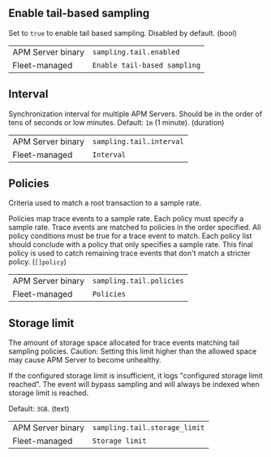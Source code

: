


<div id="sampling-tail-enabled-{input_type}"></div>

## Enable tail-based sampling
Set to `true` to enable tail based sampling.
Disabled by default. (bool)

|  |  |
|---|---|
| APM Server binary | `sampling.tail.enabled` |
| Fleet-managed     | `Enable tail-based sampling` |

<div id="sampling-tail-interval-{input_type}"></div>

## Interval
Synchronization interval for multiple APM Servers.
Should be in the order of tens of seconds or low minutes.
Default: `1m` (1 minute). (duration)

|  |  |
|---|---|
| APM Server binary | `sampling.tail.interval` |
| Fleet-managed     | `Interval` |

<div id="sampling-tail-policies-{input_type}"></div>

## Policies
Criteria used to match a root transaction to a sample rate.

Policies map trace events to a sample rate.
Each policy must specify a sample rate.
Trace events are matched to policies in the order specified.
All policy conditions must be true for a trace event to match.
Each policy list should conclude with a policy that only specifies a sample rate.
This final policy is used to catch remaining trace events that don't match a stricter policy.
(`[]policy`)

|  |  |
|---|---|
| APM Server binary | `sampling.tail.policies` |
| Fleet-managed     | `Policies` |

<div id="sampling-tail-storage_limit-{input_type}"></div>

## Storage limit
The amount of storage space allocated for trace events matching tail sampling policies. Caution: Setting this limit higher than the allowed space may cause APM Server to become unhealthy.

If the configured storage limit is insufficient, it logs "configured storage limit reached". The event will bypass sampling and will always be indexed when storage limit is reached.

Default: `3GB`. (text)

|  |  |
|---|---|
| APM Server binary | `sampling.tail.storage_limit` |
| Fleet-managed     | `Storage limit` |
